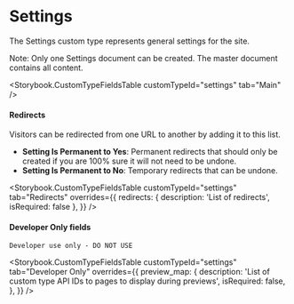 

<Meta title="Document Types/Settings" />

# Settings

The Settings custom type represents general settings for the site.

Note: Only one Settings document can be created. The master document contains
all content.

<Storybook.CustomTypeFieldsTable customTypeId="settings" tab="Main" />

#### Redirects

Visitors can be redirected from one URL to another by adding it to this list.

- **Setting Is Permanent to Yes**: Permanent redirects that should only be
  created if you are 100% sure it will not need to be undone.
- **Setting Is Permanent to No**: Temporary redirects that can be undone.

<Storybook.CustomTypeFieldsTable
  customTypeId="settings"
  tab="Redirects"
  overrides={{
    redirects: { description: 'List of redirects', isRequired: false },
  }}
/>

#### Developer Only fields

`Developer use only - DO NOT USE`

<Storybook.CustomTypeFieldsTable
  customTypeId="settings"
  tab="Developer Only"
  overrides={{
    preview_map: {
      description:
        'List of custom type API IDs to pages to display during previews',
      isRequired: false,
    },
  }}
/>
